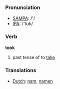 === Pronunciation ===
*[[w:SAMPA|SAMPA]]: /'/
*[[w:IPA|IPA]]: /'tʊk/

=== Verb ===

'''took'''

# past tense of to [[take]]

=== Translations ===
*[[Dutch]]: [[nam]], [[namen]]